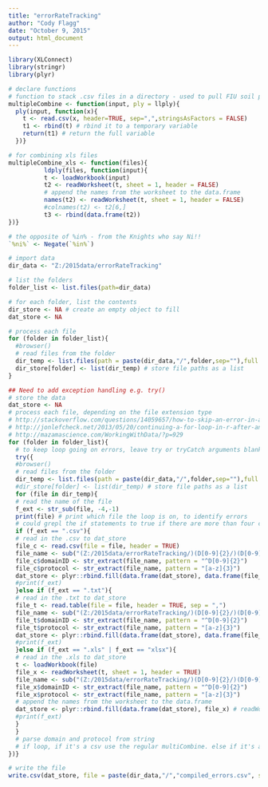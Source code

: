 ```yaml
---
title: "errorRateTracking"
author: "Cody Flagg"
date: "October 9, 2015"
output: html_document
---
```


```r
library(XLConnect)
library(stringr)
library(plyr)
```

```r
# declare functions
# function to stack .csv files in a directory - used to pull FIU soil phys data together
multipleCombine <- function(input, ply = llply){
  ply(input, function(x){
    t <- read.csv(x, header=TRUE, sep=",",stringsAsFactors = FALSE)
    t1 <- rbind(t) # rbind it to a temporary variable 
    return(t1) # return the full variable
  })}

# for combining xls files
multipleCombine_xls <- function(files){
          ldply(files, function(input){
          t <- loadWorkbook(input)
          t2 <- readWorksheet(t, sheet = 1, header = FALSE)
          # append the names from the worksheet to the data.frame
          names(t2) <- readWorksheet(t, sheet = 1, header = FALSE)
          #colnames(t2) <- t2[6,]
          t3 <- rbind(data.frame(t2))
})}

# the opposite of %in% - from the Knights who say Ni!!
`%ni%` <- Negate(`%in%`)
```

```r
# import data 
dir_data <- "Z:/2015data/errorRateTracking"

# list the folders 
folder_list <- list.files(path=dir_data)

# for each folder, list the contents
dir_store <- NA # create an empty object to fill
dat_store <- NA

# process each file
for (folder in folder_list){
  #browser()
  # read files from the folder
  dir_temp <- list.files(path = paste(dir_data,"/",folder,sep=""),full.names = TRUE)
  dir_store[folder] <- list(dir_temp) # store file paths as a list
}

## Need to add exception handling e.g. try()
# store the data
dat_store <- NA
# process each file, depending on the file extension type
# http://stackoverflow.com/questions/14059657/how-to-skip-an-error-in-a-loop
# http://jonlefcheck.net/2013/05/20/continuing-a-for-loop-in-r-after-an-error/
# http://mazamascience.com/WorkingWithData/?p=929
for (folder in folder_list){
  # to keep loop going on errors, leave try or tryCatch arguments blank
  try({
  #browser()
  # read files from the folder
  dir_temp <- list.files(path = paste(dir_data,"/",folder,sep=""),full.names = TRUE)
  #dir_store[folder] <- list(dir_temp) # store file paths as a list
  for (file in dir_temp){
  # read the name of the file
  f_ext <- str_sub(file, -4,-1)
  print(file) # print which file the loop is on, to identify errors
  # could grepl the if statements to true if there are more than four characters
  if (f_ext == ".csv"){
  # read in the .csv to dat_store
  file_c <- read.csv(file = file, header = TRUE)
  file_name <- sub("(Z:/2015data/errorRateTracking/)(D[0-9]{2}/)(D[0-9]{2})", "\\3",file)
  file_c$domainID <- str_extract(file_name, pattern = "^D[0-9]{2}")
  file_c$protocol <- str_extract(file_name, pattern = "[a-z]{3}")
  dat_store <- plyr::rbind.fill(data.frame(dat_store), data.frame(file_c))
  #print(f_ext)
  }else if (f_ext == ".txt"){
  # read in the .txt to dat_store
  file_t <- read.table(file = file, header = TRUE, sep = ",")
  file_name <- sub("(Z:/2015data/errorRateTracking/)(D[0-9]{2}/)(D[0-9]{2})", "\\3",file)
  file_t$domainID <- str_extract(file_name, pattern = "^D[0-9]{2}")
  file_t$protocol <- str_extract(file_name, pattern = "[a-z]{3}")
  dat_store <- plyr::rbind.fill(data.frame(dat_store), data.frame(file_t))
  #print(f_ext)
  }else if (f_ext == ".xls" | f_ext == "xlsx"){
  # read in the .xls to dat_store
  t <- loadWorkbook(file)
  file_x <- readWorksheet(t, sheet = 1, header = TRUE)
  file_name <- sub("(Z:/2015data/errorRateTracking/)(D[0-9]{2}/)(D[0-9]{2})", "\\3",file)
  file_x$domainID <- str_extract(file_name, pattern = "^D[0-9]{2}")
  file_x$protocol <- str_extract(file_name, pattern = "[a-z]{3}")
  # append the names from the worksheet to the data.frame
  dat_store <- plyr::rbind.fill(data.frame(dat_store), file_x) # readWorksheet already imports as a data.frame
  #print(f_ext)  
  }
  }
  # parse domain and protocol from string
  # if loop, if it's a csv use the regular multiCombine. else if it's an xls, use the Excel combiner, else if it's txt use read.table
})}

# write the file
write.csv(dat_store, file = paste(dir_data,"/","compiled_errors.csv", sep=""))
```